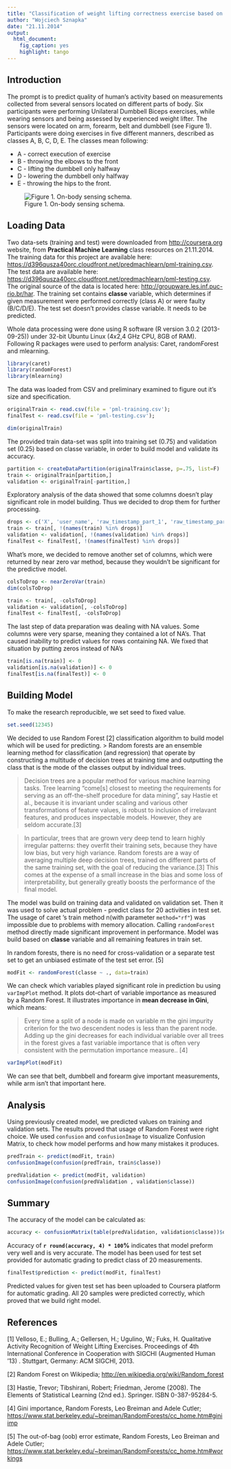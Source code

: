 ```yaml
---
title: "Classification of weight lifting correctness exercise based on Human Activity Recognition"
author: "Wojciech Sznapka"
date: "21.11.2014"
output:
  html_document:
    fig_caption: yes
    highlight: tango
---
```


## Introduction

The prompt is to predict quality  of human's activity based on measurements collected from several sensors located on different parts of body. Six participants were performing Unilateral Dumbbell Biceps exercises, while wearing sensors and being assessed by experienced weight lifter. The sensors were located on arm, forearm, belt and dumbbell (see Figure 1). Participants were doing exercises in five different manners, described as classes A, B, C, D, E. The classes mean following:

* A - correct execution of exercise
* B - throwing the elbows to the front 
* C - lifting the dumbbell only halfway
* D - lowering the dumbbell only halfway
* E - throwing the hips to the front.

![Figure 1. On-body sensing schema.](on-body-sensing-schema.png)

## Loading Data

Two data-sets (training and test) were downloaded from <http://coursera.org> website, from **Practical Machine Learning** class resources on 21.11.2014. The training data for this project are available here: <https://d396qusza40orc.cloudfront.net/predmachlearn/pml-training.csv>. The test data are available here: <https://d396qusza40orc.cloudfront.net/predmachlearn/pml-testing.csv>. The original source of the data is located here: <http://groupware.les.inf.puc-rio.br/har>. The training set contains **classe** variable, which determines if given measurement were performed correctly (class A) or were faulty (B/C/D/E). The test set doesn't provides classe variable. It needs to be predicted.

Whole data processing were done using R software (R version 3.0.2 (2013-09-25)) under 32-bit Ubuntu Linux (4x2,4 GHz CPU, 8GB of RAM). Following R packages were used to perform analysis: Caret, randomForest and mlearning.

```r
library(caret)
library(randomForest)
library(mlearning)
```

The data was loaded from CSV and preliminary examined to figure out it's size and specification.

```r
originalTrain <- read.csv(file = 'pml-training.csv');
finalTest <- read.csv(file = 'pml-testing.csv');
```

```r
dim(originalTrain)
```

The provided train data-set was split into training set (0.75) and validation set (0.25) based on classe variable, in order to build model and validate its accuracy.

```r
partition <- createDataPartition(originalTrain$classe, p=.75, list=F)
train <- originalTrain[partition,]
validation <- originalTrain[-partition,]
```

Exploratory analysis of the data showed that some columns doesn't play significant role in model building. Thus we decided to drop them for further processing.

```r
drops <- c('X', 'user_name', 'raw_timestamp_part_1', 'raw_timestamp_part_2', 'cvtd_timestamp', 'new_window', 'num_window')
train <- train[, !(names(train) %in% drops)]
validation <- validation[, !(names(validation) %in% drops)]
finalTest <- finalTest[, !(names(finalTest) %in% drops)]
```

What's more, we decided to remove another set of columns, which were returned by near zero var method, because they wouldn't be significant for the predictive model.

```r
colsToDrop <- nearZeroVar(train)
dim(colsToDrop)

train <- train[, -colsToDrop]
validation <- validation[, -colsToDrop]
finalTest <- finalTest[, -colsToDrop]
```

The last step of data preparation was dealing with NA values. Some columns were very sparse, meaning they contained a lot of NA's. That caused inability to predict values for rows containing NA. We fixed that situation by putting zeros instead of NA's

```r
train[is.na(train)] <- 0
validation[is.na(validation)] <- 0
finalTest[is.na(finalTest)] <- 0
```

## Building Model

To make the research reproducible, we set seed to fixed value.

```r
set.seed(12345)
```

We decided to use Random Forest [2] classification algorithm to build model which will be used for predicting.
> Random forests are an ensemble learning method for classification (and regression) that operate by constructing a multitude of decision trees at training time and outputting the class that is the mode of the classes output by individual trees. 

> Decision trees are a popular method for various machine learning tasks. Tree learning "come[s] closest to meeting the requirements for serving as an off-the-shelf procedure for data mining", say Hastie et al., because it is invariant under scaling and various other transformations of feature values, is robust to inclusion of irrelavant features, and produces inspectable models. However, they are seldom accurate.[3]

> In particular, trees that are grown very deep tend to learn highly irregular patterns: they overfit their training sets, because they have low bias, but very high variance. Random forests are a way of averaging multiple deep decision trees, trained on different parts of the same training set, with the goal of reducing the variance.[3] This comes at the expense of a small increase in the bias and some loss of interpretability, but generally greatly boosts the performance of the final model.

The model was build on training data and validated on validation set. Then it was used to solve actual problem - predict class for 20 activities in test set. The usage of caret 's train method n(with parameter `method="rf"`) was impossible due to problems with memory allocation. Calling `randomForest` method directly made significant improvement in performance. Model was build based on **classe** variable and all remaining features in train set.

In random forests, there is no need for cross-validation or a separate test set to get an unbiased estimate of the test set error. [5]


```r
modFit <- randomForest(classe ~ ., data=train)
```

We can check which variables played significant role in prediction bu using `varImpPlot` method. It plots dot-chart of variable importance as measured by a Random Forest. It illustrates importance in **mean decrease in Gini**, which means:

> Every time a split of a node is made on variable m the gini impurity criterion for the two descendent nodes is less than the parent node. Adding up the gini decreases for each individual variable over all trees in the forest gives a fast variable importance that is often very consistent with the permutation importance measure.. [4]

```r
varImpPlot(modFit)
```

We can see that belt, dumbbell and forearm give important measurements, while arm isn't that important here.

## Analysis

Using previously created model, we predicted values on training and validation sets. The results proved that usage of Random Forest were right choice. We used `confusion` and `confusionImage` to visualize Confusion Matrix, to check how model performs and how many mistakes it produces.

```r
predTrain <- predict(modFit, train)
confusionImage(confusion(predTrain, train$classe))
```

```r
predValidation <- predict(modFit, validation)
confusionImage(confusion(predValidation , validation$classe))
```


## Summary

The accuracy of the model can be calculated as:
```r
accuracy <- confusionMatrix(table(predValidation, validation$classe))$overall['Accuracy']
```

Accuracy of **`r round(accuracy, 4) * 100`%** indicates that model preform very well and is very accurate. The model has been used for test set provided for automatic grading to predict class of 20 measurements.

```r
finalTest$prediction <- predict(modFit, finalTest)
```

Predicted values for given test set has been uploaded to Coursera platform for automatic grading. All 20 samples were predicted correctly, which proved that we build right model.

## References
[1] Velloso, E.; Bulling, A.; Gellersen, H.; Ugulino, W.; Fuks, H. Qualitative Activity Recognition of Weight Lifting Exercises. Proceedings of 4th International Conference in Cooperation with SIGCHI (Augmented Human '13) . Stuttgart, Germany: ACM SIGCHI, 2013.

[2] Random Forest on Wikipedia; <http://en.wikipedia.org/wiki/Random_forest>

[3] Hastie, Trevor; Tibshirani, Robert; Friedman, Jerome (2008). The Elements of Statistical Learning (2nd ed.). Springer. ISBN 0-387-95284-5.

[4] Gini importance, Random Forests, Leo Breiman and Adele Cutler; <https://www.stat.berkeley.edu/~breiman/RandomForests/cc_home.htm#giniimp>

[5] The out-of-bag (oob) error estimate, Random Forests, Leo Breiman and Adele Cutler; <https://www.stat.berkeley.edu/~breiman/RandomForests/cc_home.htm#workings>